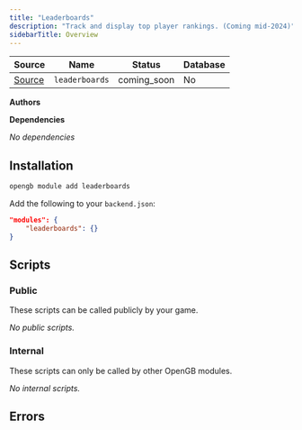 ```yaml
---
title: "Leaderboards"
description: "Track and display top player rankings. (Coming mid-2024)"
sidebarTitle: Overview
---
```


| Source                                                                           | Name       | Status     | Database     |
| -------------------------------------------------------------------------------- | ---------- | ---------- | ------------ |
| [Source](https://github.com/rivet-gg/opengb-modules/tree/main/modules/leaderboards) | `leaderboards` | coming_soon | No |

**Authors**



**Dependencies**

_No dependencies_

## Installation

<Tabs>

<Tab title="CLI">

```sh CLI
opengb module add leaderboards
```

</Tab>

<Tab title="backend.json">

Add the following to your `backend.json`:

```json backend.json
"modules": {
	"leaderboards": {}
}

```
</Tab>

</Tabs>



## Scripts

### Public

These scripts can be called publicly by your game.

<CardGroup>_No public scripts._</CardGroup>

### Internal

These scripts can only be called by other OpenGB modules.

<CardGroup>_No internal scripts._</CardGroup>

## Errors


